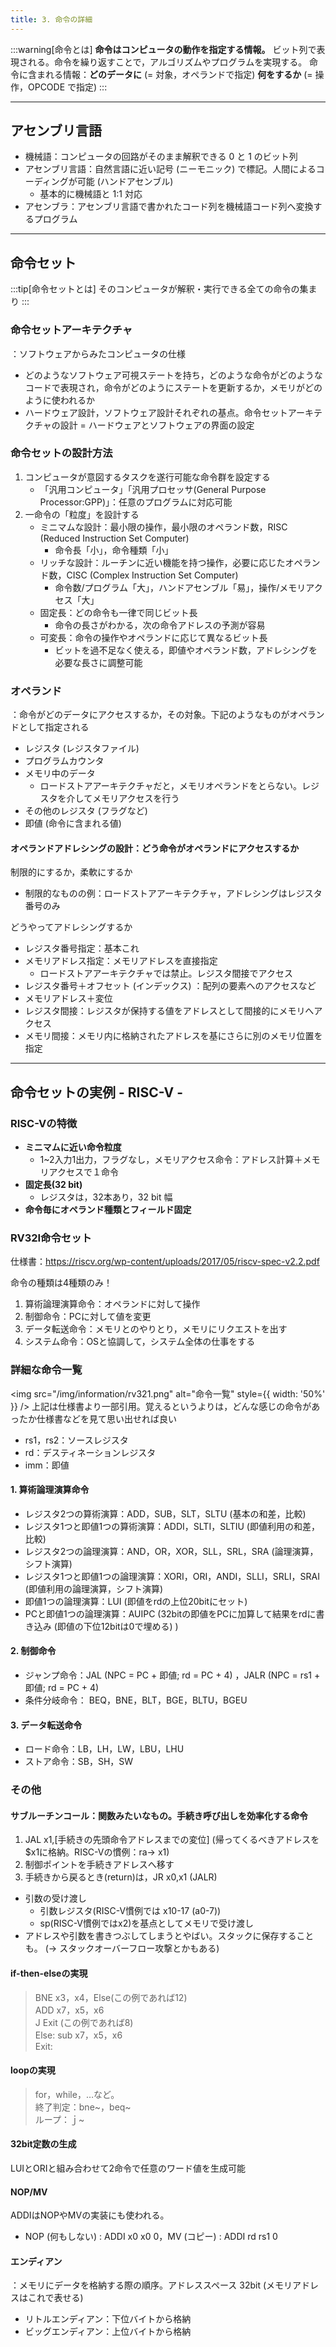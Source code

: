 ```yaml
---
title: 3. 命令の詳細
---
```

:::warning[命令とは]
**命令はコンピュータの動作を指定する情報。** ビット列で表現される。命令を繰り返すことで，アルゴリズムやプログラムを実現する。 
命令に含まれる情報：**どのデータに** (= 対象，オペランドで指定) **何をするか** (= 操作，OPCODE で指定) 
:::

---

## アセンブリ言語
- 機械語：コンピュータの回路がそのまま解釈できる 0 と 1 のビット列
- アセンブリ言語：自然言語に近い記号 (ニーモニック) で標記。人間によるコーディングが可能 (ハンドアセンブル) 
    - 基本的に機械語と 1:1 対応
- アセンブラ：アセンブリ言語で書かれたコード列を機械語コード列へ変換するプログラム

---

## 命令セット
:::tip[命令セットとは]
そのコンピュータが解釈・実行できる全ての命令の集まり
:::
### 命令セットアーキテクチャ
：ソフトウェアからみたコンピュータの仕様
- どのようなソフトウェア可視ステートを持ち，どのような命令がどのようなコードで表現され，命令がどのようにステートを更新するか，メモリがどのように使われるか
- ハードウェア設計，ソフトウェア設計それぞれの基点。命令セットアーキテクチャの設計 = ハードウェアとソフトウェアの界面の設定

### 命令セットの設計方法
1. コンピュータが意図するタスクを遂行可能な命令群を設定する
    - 「汎用コンピュータ」「汎用プロセッサ(General Purpose Processor:GPP)」：任意のプログラムに対応可能
2. 一命令の「粒度」を設計する
    - ミニマムな設計：最小限の操作，最小限のオペランド数，RISC (Reduced Instruction Set Computer) 
        - 命令長「小」，命令種類「小」
    - リッチな設計：ルーチンに近い機能を持つ操作，必要に応じたオペランド数，CISC (Complex Instruction Set Computer) 
        - 命令数/プログラム「大」，ハンドアセンブル「易」，操作/メモリアクセス「大」
    - 固定長：どの命令も一律で同じビット長
        - 命令の長さがわかる，次の命令アドレスの予測が容易
    - 可変長：命令の操作やオペランドに応じて異なるビット長
        - ビットを過不足なく使える，即値やオペランド数，アドレシングを必要な長さに調整可能

### オペランド
：命令がどのデータにアクセスするか，その対象。下記のようなものがオペランドとして指定される
- レジスタ (レジスタファイル) 
- プログラムカウンタ
- メモリ中のデータ
    - ロードストアアーキテクチャだと，メモリオペランドをとらない。レジスタを介してメモリアクセスを行う
- その他のレジスタ (フラグなど) 
- 即値 (命令に含まれる値) 

#### オペランドアドレシングの設計：どう命令がオペランドにアクセスするか
制限的にするか，柔軟にするか
- 制限的なものの例：ロードストアアーキテクチャ，アドレシングはレジスタ番号のみ

どうやってアドレシングするか
- レジスタ番号指定：基本これ
- メモリアドレス指定：メモリアドレスを直接指定
    - ロードストアアーキテクチャでは禁止。レジスタ間接でアクセス
- レジスタ番号＋オフセット (インデックス) ：配列の要素へのアクセスなど
- メモリアドレス＋変位
- レジスタ間接：レジスタが保持する値をアドレスとして間接的にメモリへアクセス
- メモリ間接：メモリ内に格納されたアドレスを基にさらに別のメモリ位置を指定

---

## 命令セットの実例 - RISC-V - 
### RISC-Vの特徴
- **ミニマムに近い命令粒度**
    - 1~2入力1出力，フラグなし，メモリアクセス命令：アドレス計算＋メモリアクセスで１命令
- **固定長(32 bit)**
    - レジスタは，32本あり，32 bit 幅
- **命令毎にオペランド種類とフィールド固定**

### RV32I命令セット
仕様書：https://riscv.org/wp-content/uploads/2017/05/riscv-spec-v2.2.pdf

命令の種類は4種類のみ！
1. 算術論理演算命令：オペランドに対して操作
2. 制御命令：PCに対して値を変更
3. データ転送命令：メモリとのやりとり，メモリにリクエストを出す
4. システム命令：OSと協調して，システム全体の仕事をする

### 詳細な命令一覧
<img src="/img/information/rv321.png" alt="命令一覧" style={{ width: '50%' }} />
上記は仕様書より一部引用。覚えるというよりは，どんな感じの命令があったか仕様書などを見て思い出せれば良い
- rs1，rs2：ソースレジスタ
- rd：デスティネーションレジスタ
- imm：即値
#### 1. 算術論理演算命令
- レジスタ2つの算術演算：ADD，SUB，SLT，SLTU (基本の和差，比較) 
- レジスタ1つと即値1つの算術演算：ADDI，SLTI，SLTIU (即値利用の和差，比較) 
- レジスタ2つの論理演算：AND，OR，XOR，SLL，SRL，SRA (論理演算，シフト演算) 
- レジスタ1つと即値1つの論理演算：XORI，ORI，ANDI，SLLI，SRLI，SRAI (即値利用の論理演算，シフト演算) 
- 即値1つの論理演算：LUI (即値をrdの上位20bitにセット) 
- PCと即値1つの論理演算：AUIPC (32bitの即値をPCに加算して結果をrdに書き込み (即値の下位12bitは0で埋める) ) 
#### 2. 制御命令
- ジャンプ命令：JAL (NPC = PC + 即値; rd = PC + 4) ，JALR (NPC = rs1 + 即値; rd = PC + 4) 
- 条件分岐命令： BEQ，BNE，BLT，BGE，BLTU，BGEU
#### 3. データ転送命令
- ロード命令：LB，LH，LW，LBU，LHU
- ストア命令：SB，SH，SW

### その他
#### サブルーチンコール：関数みたいなもの。手続き呼び出しを効率化する命令
1. JAL x1,[手続きの先頭命令アドレスまでの変位] (帰ってくるべきアドレスを$x1に格納。RISC-Vの慣例：ra→ x1) 
2. 制御ポイントを手続きアドレスへ移す
3. 手続きから戻るとき(return)は，JR x0,x1 (JALR) 
- 引数の受け渡し
    - 引数レジスタ(RISC-V慣例では x10-17 (a0-7))
    - sp(RISC-V慣例ではx2)を基点としてメモリで受け渡し
- アドレスや引数を書きつぶしてしまうとやばい。スタックに保存することも。 (→ スタックオーバーフロー攻撃とかもある) 

#### if-then-elseの実現
> BNE x3，x4，Else(この例であれば12)  
> ADD x7，x5，x6  
> J Exit (この例であれば8)  
> Else: sub x7，x5，x6  
> Exit:

#### loopの実現
> for，while，…など。  
> 終了判定：bne~，beq~  
> ループ：ｊ~

#### 32bit定数の生成
LUIとORIと組み合わせて2命令で任意のワード値を生成可能

#### NOP/MV
ADDIはNOPやMVの実装にも使われる。
- NOP (何もしない) : ADDI x0 x0 0，MV (コピー) : ADDI rd rs1 0

#### エンディアン
：メモリにデータを格納する際の順序。アドレススペース 32bit (メモリアドレスはこれで表せる) 
- リトルエンディアン：下位バイトから格納
- ビッグエンディアン：上位バイトから格納